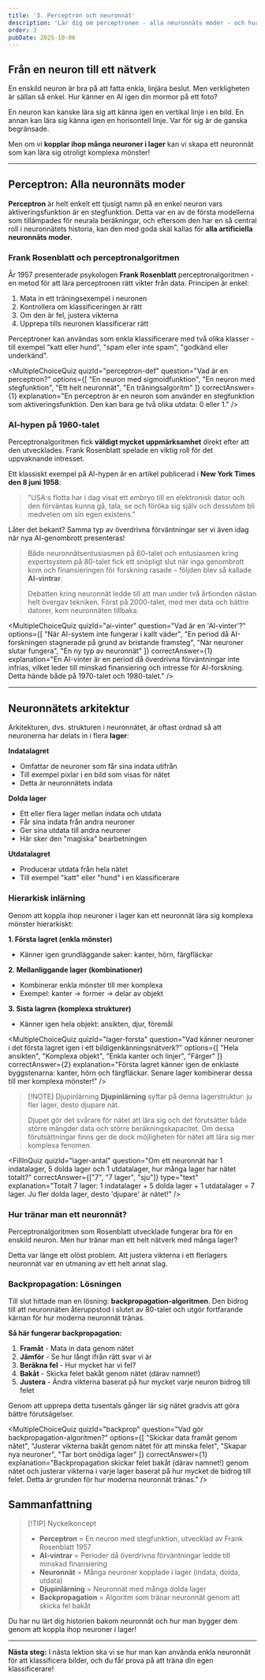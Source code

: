 ```yaml
---
title: '3. Perceptron och neuronnät'
description: 'Lär dig om perceptronen - alla neuronnäts moder - och hur man bygger de första enkla neuronnäten genom att koppla ihop neuroner i lager.'
order: 3
pubDate: 2025-10-06
---
```



## Från en neuron till ett nätverk

En enskild neuron är bra på att fatta enkla, linjära beslut. Men verkligheten är sällan så enkel. Hur känner en AI igen din mormor på ett foto?

En neuron kan kanske lära sig att känna igen en vertikal linje i en bild. En annan kan lära sig känna igen en horisontell linje. Var för sig är de ganska begränsade.

Men om vi **kopplar ihop många neuroner i lager** kan vi skapa ett neuronnät som kan lära sig otroligt komplexa mönster!

---

## Perceptron: Alla neuronnäts moder

**Perceptron** är helt enkelt ett tjusigt namn på en enkel neuron vars aktiveringsfunktion är en stegfunktion. Detta var en av de första modellerna som tillämpades för neurala beräkningar, och eftersom den har en så central roll i neuronnätets historia, kan den med goda skäl kallas för **alla artificiella neuronnäts moder**.

### Frank Rosenblatt och perceptronalgoritmen

År 1957 presenterade psykologen **Frank Rosenblatt** perceptronalgoritmen - en metod för att lära perceptronen rätt vikter från data. Principen är enkel:

1. Mata in ett träningsexempel i neuronen
2. Kontrollera om klassificeringen är rätt
3. Om den är fel, justera vikterna
4. Upprepa tills neuronen klassificerar rätt

Perceptroner kan användas som enkla klassificerare med två olika klasser - till exempel "katt eller hund", "spam eller inte spam", "godkänd eller underkänd".

<MultipleChoiceQuiz 
  quizId="perceptron-def"
  question="Vad är en perceptron?"
  options={[
    "En neuron med sigmoidfunktion",
    "En neuron med stegfunktion",
    "Ett helt neuronnät",
    "En träningsalgoritm"
  ]}
  correctAnswer={1}
  explanation="En perceptron är en neuron som använder en stegfunktion som aktiveringsfunktion. Den kan bara ge två olika utdata: 0 eller 1."
/>

### AI-hypen på 1960-talet

Perceptronalgoritmen fick **väldigt mycket uppmärksamhet** direkt efter att den utvecklades. Frank Rosenblatt spelade en viktig roll för det uppvaknande intresset. 

Ett klassiskt exempel på AI-hypen är en artikel publicerad i **New York Times den 8 juni 1958**:

> "USA:s flotta har i dag visat ett embryo till en elektronisk dator och den förväntas kunna gå, tala, se och föröka sig själv och dessutom bli medveten om sin egen existens."

Låter det bekant? Samma typ av överdrivna förväntningar ser vi även idag när nya AI-genombrott presenteras!

> Både neuronnätsentusiasmen på 60-talet och entusiasmen kring expertsystem på 80-talet fick ett snöpligt slut när inga genombrott kom och finansieringen för forskning rasade – följden blev så kallade **AI-vintrar**.
> 
> Debatten kring neuronnät ledde till att man under två årtionden nästan helt övergav tekniken. Först på 2000-talet, med mer data och bättre datorer, kom neuronnäten tillbaka.

<MultipleChoiceQuiz 
  quizId="ai-vinter"
  question="Vad är en 'AI-vinter'?"
  options={[
    "När AI-system inte fungerar i kallt väder",
    "En period då AI-forskningen stagnerade på grund av bristande framsteg",
    "När neuroner slutar fungera",
    "En ny typ av neuronnät"
  ]}
  correctAnswer={1}
  explanation="En AI-vinter är en period då överdrivna förväntningar inte infrias, vilket leder till minskad finansiering och intresse för AI-forskning. Detta hände både på 1970-talet och 1980-talet."
/>

---

## Neuronnätets arkitektur

Arkitekturen, dvs. strukturen i neuronnätet, är oftast ordnad så att neuronerna har delats in i flera **lager**:

**Indatalagret** 
- Omfattar de neuroner som får sina indata utifrån
- Till exempel pixlar i en bild som visas för nätet
- Detta är neuronnätets indata

**Dolda lager**
- Ett eller flera lager mellan indata och utdata
- Får sina indata från andra neuroner
- Ger sina utdata till andra neuroner
- Här sker den "magiska" bearbetningen

**Utdatalagret**
- Producerar utdata från hela nätet
- Till exempel "katt" eller "hund" i en klassificerare

### Hierarkisk inlärning

Genom att koppla ihop neuroner i lager kan ett neuronnät lära sig komplexa mönster hierarkiskt:

**1. Första lagret (enkla mönster)**
- Känner igen grundläggande saker: kanter, hörn, färgfläckar

**2. Mellanliggande lager (kombinationer)**
- Kombinerar enkla mönster till mer komplexa
- Exempel: kanter → former → delar av objekt

**3. Sista lagren (komplexa strukturer)**
- Känner igen hela objekt: ansikten, djur, föremål

<MultipleChoiceQuiz 
  quizId="lager-forsta"
  question="Vad känner neuroner i det första lagret igen i ett bildigenkänningsnätverk?"
  options={[
    "Hela ansikten",
    "Komplexa objekt",
    "Enkla kanter och linjer",
    "Färger"
  ]}
  correctAnswer={2}
  explanation="Första lagret känner igen de enklaste byggstenarna: kanter, hörn och färgfläckar. Senare lager kombinerar dessa till mer komplexa mönster!"
/>

> [!NOTE] Djupinlärning
> **Djupinlärning** syftar på denna lagerstruktur: ju fler lager, desto djupare nät. 
> 
> Djupet gör det svårare för nätet att lära sig och det förutsätter både större mängder data och större beräkningskapacitet. Om dessa förutsättningar finns ger de dock möjligheten för nätet att lära sig mer komplexa fenomen.

<FillInQuiz 
  quizId="lager-antal"
  question="Om ett neuronnät har 1 indatalager, 5 dolda lager och 1 utdatalager, hur många lager har nätet totalt?"
  correctAnswer={["7", "7 lager", "sju"]}
  type="text"
  explanation="Totalt 7 lager: 1 indatalager + 5 dolda lager + 1 utdatalager = 7 lager. Ju fler dolda lager, desto 'djupare' är nätet!"
/>

### Hur tränar man ett neuronnät?

Perceptronalgoritmen som Rosenblatt utvecklade fungerar bra för en enskild neuron. Men hur tränar man ett helt nätverk med många lager?

Detta var länge ett olöst problem. Att justera vikterna i ett flerlagers neuronnät var en utmaning av ett helt annat slag.

### Backpropagation: Lösningen

Till slut hittade man en lösning: **backpropagation-algoritmen**. Den bidrog till att neuronnäten återuppstod i slutet av 80-talet och utgör fortfarande kärnan för hur moderna neuronnät tränas.

**Så här fungerar backpropagation:**

1. **Framåt** - Mata in data genom nätet
2. **Jämför** - Se hur långt ifrån rätt svar vi är
3. **Beräkna fel** - Hur mycket har vi fel?
4. **Bakåt** - Skicka felet bakåt genom nätet (därav namnet!)
5. **Justera** - Ändra vikterna baserat på hur mycket varje neuron bidrog till felet

Genom att upprepa detta tusentals gånger lär sig nätet gradvis att göra bättre förutsägelser.

<MultipleChoiceQuiz 
  quizId="backprop"
  question="Vad gör backpropagation-algoritmen?"
  options={[
    "Skickar data framåt genom nätet",
    "Justerar vikterna bakåt genom nätet för att minska felet",
    "Skapar nya neuroner",
    "Tar bort onödiga lager"
  ]}
  correctAnswer={1}
  explanation="Backpropagation skickar felet bakåt (därav namnet!) genom nätet och justerar vikterna i varje lager baserat på hur mycket de bidrog till felet. Detta är grunden för hur moderna neuronnät tränas."
/>

## Sammanfattning

> [!TIP] Nyckelkoncept
> - **Perceptron** = En neuron med stegfunktion, utvecklad av Frank Rosenblatt 1957
> - **AI-vintrar** = Perioder då överdrivna förväntningar ledde till minskad finansiering
> - **Neuronnät** = Många neuroner kopplade i lager (indata, dolda, utdata)
> - **Djupinlärning** = Neuronnät med många dolda lager
> - **Backpropagation** = Algoritm som tränar neuronnät genom att skicka fel bakåt

Du har nu lärt dig historien bakom neuronnät och hur man bygger dem genom att koppla ihop neuroner i lager!

---

**Nästa steg:** I nästa lektion ska vi se hur man kan använda enkla neuronnät för att klassificera bilder, och du får prova på att träna din egen klassificerare!

